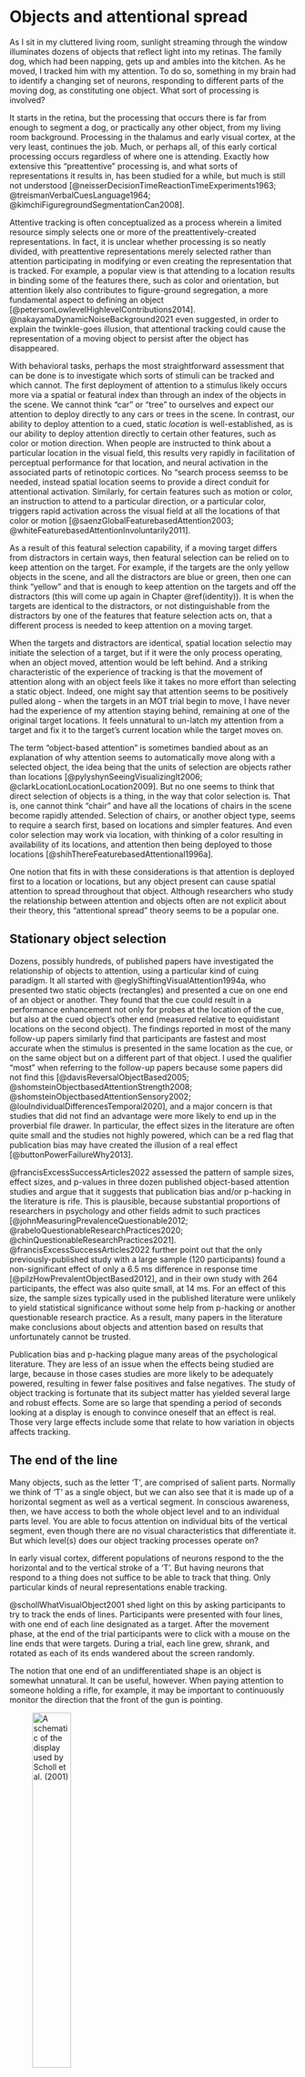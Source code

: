 # Objects and attentional spread {#objects}

As I sit in my cluttered living room, sunlight streaming through the window illuminates dozens of objects that reflect light into my retinas. The family dog, which had been napping, gets up and ambles into the kitchen. As he moved, I tracked him with my attention. To do so, something in my brain had to identify a changing set of neurons, responding to different parts of the moving dog, as constituting one object. What sort of processing is involved?

It starts in the retina, but the processing that occurs there is far from enough to segment a dog, or practically any other object, from my living room background. Processing in the thalamus and early visual cortex, at the very least, continues the job. Much, or perhaps all, of this early cortical processing occurs regardless of where one is attending. Exactly how extensive this "preattentive" processing is, and what sorts of representations it results in, has been studied for a while, but much is still not understood [@neisserDecisionTimeReactionTimeExperiments1963; @treismanVerbalCuesLanguage1964; @kimchiFiguregroundSegmentationCan2008].

Attentive tracking is often conceptualized as a process wherein a limited resource simply selects one or more of the preattentively-created representations. In fact, it is unclear whether processing is so neatly divided, with preattentive representations merely selected rather than attention participating in modifying or even creating the representation that is tracked. For example, a popular view is that attending to a location results in binding some of the features there, such as color and orientation, but attention likely also contributes to figure-ground segregation, a more fundamental aspect to defining an object [@petersonLowlevelHighlevelContributions2014]. @nakayamaDynamicNoiseBackground2021 even suggested, in order to explain the twinkle-goes illusion, that attentional tracking could cause the representation of a moving object to persist after the object has disappeared.

<!-- This selection process than allows for continuous monitoring of that entity's changing position as well as other sorts of events, such as detection of probes flashed on the associated stimulus. -->

With behavioral tasks, perhaps the most straightforward assessment that can be done is to investigate which sorts of stimuli can be tracked and which cannot. The first deployment of attention to a stimulus likely occurs more via a spatial or featural index than through an index of the objects in the scene. We cannot think "car" or "tree" to ourselves and expect our attention to deploy directly to any cars or trees in the scene. In contrast, our ability to deploy attention to a cued, static *location* is well-established, as is our ability to deploy attention directly to certain other features, such as color or motion direction. When people are instructed to think about a particular location in the visual field, this results very rapidly in facilitation of perceptual performance for that location, and neural activation in the associated parts of retinotopic cortices. No "search process seemss to be needed, instead spatial location seems to provide a direct conduit for attentional activation. Similarly, for certain features such as motion or color, an instruction to attend to a particular direction, or a particular color, triggers rapid activation across the visual field at all the locations of that color or motion [@saenzGlobalFeaturebasedAttention2003; @whiteFeaturebasedAttentionInvoluntarily2011].

As a result of this featural selection capability, if a moving target differs from distractors in certain ways, then featural selection can be relied on to keep attention on the target. For example, if the targets are the only yellow objects in the scene, and all the distractors are blue or green, then one can think "yellow" and that is enough to keep attention on the targets and off the distractors (this will come up again in Chapter \@ref(identity)). It is when the targets are identical to the distractors, or not distinguishable from the distractors by one of the features that feature selection acts on, that a different process is needed to keep attention on a moving target.

When the targets and distractors are identical, spatial location selectio may initiate the selection of a target, but if it were the only process operating, when an object moved, attention would be left behind. And a striking characteristic of the experience of tracking is that the movement of attention along with an object feels like it takes no more effort than selecting a static object. Indeed, one might say that attention seems to be positively pulled along - when the targets in an MOT trial begin to move, I have never had the experience of my attention staying behind, remaining at one of the original target locations. It feels unnatural to un-latch my attention from a target and fix it to the target's current location while the target moves on.

The term "object-based attention" is sometimes bandied about as an explanation of why attention seems to automatically move along with a selected object, the idea being that the units of selection are objects rather than locations [@pylyshynSeeingVisualizingIt2006; @clarkLocationLocationLocation2009]. But no one seems to think that direct selection of objects is a thing, in the way that color selection is. That is, one cannot think "chair" and have all the locations of chairs in the scene become rapidly attended. Selection of chairs, or another object type, seems to require a search first, based on locations and simpler features. And even color selection may work via location, with thinking of a color resulting in availability of its locations, and attention then being deployed to those locations [@shihThereFeaturebasedAttentional1996a].

One notion that fits in with these considerations is that attention is deployed first to a location or locations, but any object present can cause spatial attention to spread throughout that object. Although researchers who study the relationship between attention and objects often are not explicit about their theory, this "attentional spread" theory seems to be a popular one. 

## Stationary object selection

Dozens, possibly hundreds, of published papers have investigated the relationship of objects to attention, using a particular kind of cuing paradigm. It all started with @eglyShiftingVisualAttention1994a, who presented two static objects (rectangles) and presented a cue on one end of an object or another. They found that the cue could result in a performance enhancement not only for probes at the location of the cue, but also at the cued object's other end (measured relative to equidistant locations on the second object). The findings reported in most of the many follow-up papers similarly find that participants are fastest and most accurate when the stimulus is presented in the same location as the cue, or on the same object but on a different part of that object. I used the qualifier "most" when referring to the follow-up papers because some papers did not find this [@davisReversalObjectBased2005; @shomsteinObjectbasedAttentionStrength2008; @shomsteinObjectbasedAttentionSensory2002; @louIndividualDifferencesTemporal2020], and a major concern is that studies that did not find an advantage were more likely to end up in the proverbial file drawer. In particular, the effect sizes in the literature are often quite small and the studies not highly powered, which can be a red flag that publication bias may have created the illusion of a real effect [@buttonPowerFailureWhy2013].

@francisExcessSuccessArticles2022 assessed the pattern of sample sizes, effect sizes, and p-values in three dozen published object-based attention studies and argue that it suggests that publication bias and/or p-hacking in the literature is rife. This is plausible, because substantial proportions of researchers in psychology and other fields admit to such practices [@johnMeasuringPrevalenceQuestionable2012; @rabeloQuestionableResearchPractices2020; @chinQuestionableResearchPractices2021]. @francisExcessSuccessArticles2022 further point out that the only previously-published study with a large sample (120 participants) found a non-significant effect of only a 6.5 ms difference in response time [@pilzHowPrevalentObjectBased2012], and in their own study with 264 participants, the effect was also quite small, at 14 ms. For an effect of this size, the sample sizes typically used in the published literature were unlikely to yield statistical significance without some help from p-hacking or another questionable research practice. As a result, many papers in the literature make conclusions about objects and attention based on results that unfortunately cannot be trusted.

Publication bias and p-hacking plague many areas of the psychological literature. They are less of an issue when the effects being studied are large, because in those cases studies are more likely to be adequately powered, resulting in fewer false positives and false negatives. The study of object tracking is fortunate that its subject matter has yielded several large and robust effects. Some are so large that spending a period of seconds looking at a display is enough to convince oneself that an effect is real. Those very large effects include some that relate to how variation in objects affects tracking.

## The end of the line

Many objects, such as the letter 'T', are comprised of salient parts. Normally we think of 'T' as a single object, but we can also see that it is made up of a horizontal segment as well as a vertical segment. In conscious awareness, then, we have access to both the whole object level and to an individual parts level. You are able to focus attention on individual bits of the vertical segment, even though there are no visual characteristics that differentiate it. But which level(s) does our object tracking processes operate on?

In early visual cortex, different populations of neurons respond to the the horizontal and to the vertical stroke of a 'T'. But having neurons that respond to a thing does not suffice to be able to track that thing. Only particular kinds of neural representations enable tracking.

@schollWhatVisualObject2001 shed light on this by asking participants to try to track the ends of lines. Participants were presented with four lines, with one end of each line designated as a target. After the movement phase, at the end of the trial participants were to click with a mouse on the line ends that were targets. During a trial, each line grew, shrank, and rotated as each of its ends wandered about the screen randomly.

The notion that one end of an undifferentiated shape is an object is somewhat unnatural. It can be useful, however. When paying attention to someone holding a rifle, for example, it may be important to continuously monitor the direction that the front of the gun is pointing.

![A schematic of the display used by Scholl et al. (2001)](imagesForRmd/linesSchollPylyshynFeldman_madeByHolcombe.png){width=40%}

The results were striking. Performance on the task was abysmal relative to a control condition in which the two ends of the line were not connected. Simply by viewing an example trial, one very quickly gets a sense of how difficult the task is - the effect is very large.

(ASK SCHOLL FOR THE MOVIE RIGHTS)

The task of tracking line ends in the experiment of @schollWhatVisualObject2001 experiment was complicated by the fact that the objects frequently crossed over each other and also their length changed over time, raising the question of whether these factors were the reason why tracking was difficult. Follow-up work by @howeCanAttentionBe2012, however, showed that these were not the main reason for the poor performance. It simply is the case, it seems, that one cannot confine one's tracking processes to one bit of an undifferentiated object. 

Our inability to track the ends of lines fits in with the view this chapter opened with, that preattentive processes define objects that become what tracking operates on. This relates to an aspect of experience with static images. Maintaining attention on a part of the visual scene in the absence of anything in the image to delineate that part *feels like* it requires concentration, as if we must continually think about what we are supposed to be attending to. If lots of cognitive resources are needed to maintain the "object" representation when it is not provided by preattentive processes, it is possible that one can track a single target but not more. This idea of C = 1 (capacity of one) processes being involved or required for some forms of tracking is discussed more in \@ref(whichAspects). 

## Object creation and object tracking: Distinct processes?

Conceptually, researchers distinguish between the processing that determines *how many* objects one can track and those that determine *what kinds* of objects can be tracked. But do these things happen in different processing stages, or do they interact? An assumption of separate processing stages is popular in the study of visual cognition generally. Visual search, for example, is usually conceptualized this way [@wolfePreattentiveObjectFiles1997; @nakayamaVisualSurfaceRepresentation1995], and appears to be an implicit assumption in two reviews of objects and tracking  [@schollObjectsAttentionState2001; @pylyshynSeeingVisualizingIt2006]. <!-- No interaction between number of objects to track and what kinds of objects can be tracked.--> 

```r
knitr::include_graphics("imagesForRmd/flowDiagrams/objectCreationTrackingSeparateDiagram.png")
```

It would be convenient if object creation and object tracking occurred at distinct processing stages, as that is straightforward relative to an interactive system [@simonSciencesArtificialReissue1969; @sternbergDiscoveryProcessingStages1969]. And there certainly is evidence that tracking is  high-level, for example @maechlerAttentionalTrackingTakes2021 found evidence that tracking operates on perceived object position rather than more low-level representation of position.

There is evidence, however, that attention and object creation are interactive. For example, the way stimulus elements are organized by attention can determine what illusory contours are created and perceived, as well as the lightness and depth that is perceived [@harrisonVoluntaryControlIllusory2019; @harrisonAttentionalSelectionIllusory2019; @peterVoluntaryAttentionModulates2005].  Our ability to perceive the complex motion of a human body from only several points of light highlights that object perception can involve hierarchical motion segmentation that reflects an interaction between Gestalt grouping and top-down knowledge of the overall shape of objects and the relative motion pattern of their parts [@johanssonJohanssonVisualPerception1973; @wangSearchingLifeMotion2010] (see the grouping Chapter (\@ref(grouping))).

Using a paradigm based on that of the attentional spread literature reviewed above, @ongchocoHowCreateObjects2019 asked participants to practice "seeing" certain shapes in a uniform grid of lines. The detection of flashed probes was enhanced for those presented on the same (purely imagined) object, compared with equidistant ones presented on different objects. In summary, a variety of evidence suggests a role for neural feedback in object segmentation, with some role for attention, but the extent of its importance remains unclear [@papaleInfluenceObjecthoodRepresentation2021; @wyatteEarlyRecurrentFeedback2014; @harrisonVoluntaryControlIllusory2019].
 
Potentially, the same attentional resources that mediate tracking may also contribute to the creation of object representations. One consequence would be a trade-off between the involvement of attention in constructing object representations and the number of objects that can be tracked. Informal experience with tracking the line ends in the @schollObjectsAttentionState2001 display seems to support this. If when you watch the SCHOLL MOVIE, you concern yourself with keeping track of the end of only *one* object, you are likely to succeed. But recall that it is difficult or impossible to accurately track *four* object ends - indeed, @schollObjectsAttentionState2001 found that participants' performance was approximately that predicted if they could track one line end, but not more. This finding is consistent with the notion that some aspects of object creation tap the same attentional resource as tracking does.

An important alternative, however, is that our minds harbor a tracking resource that can be brought to bear on one object, but not multiple objects. This would mean that covert tracking of multiple objects is qualitatively different from covert tracking of a single object. It may seem unparsimonious to posit this, but in fact there seems there is both a hemifield-specific tracking resource and a more global resource. This is discussed further in \@ref(twoBrains).

## What tracking sticks to

Even when all of our cognitive resources are brought to bear on a single entity, some sorts of entities still can't be tracked. @anstisEyesPursueMoving2010 asked participants to track the intersection of two shapes, a configuration that causes the "chopsticks illusion" @anstisImperceptibleIntersectionsChopstick1990. In the "chopsticks illusion", a horizontal and vertical line slide over each other, each following a clockwise circular trajectory. Viewers perceive the intersection of the two lines to also be moving clockwise (demo [here](http://anstislab.ucsd.edu/illusions/chopsticks-illusion/)), but in fact the intersection moves only counterclockwise. This seems to be, in part, a failure of object tracking because if participants had been able to attentionally track the intersection, they should have been able to judge its trajectory. Moreover, @anstisImperceptibleIntersectionsChopstick1990 found that participants could not accurately pursue the intersection with their eyes. The true counterclockwise trajectory of the intersection becomes obvious perceptually if one views the display through a window so that the ends of the lines are occluded rather than visible, and in that condition participants could smooth pursue the intersection accurately. @anstisImperceptibleIntersectionsChopstick1990 believe the reason that the intersection is ordinarily perceived to move in the wrong direction is because the clockwise motion of the ends of the lines is mistakenly assigned to the intersection, similar to how the motion of the ends of lines causes the barber-pole illusion. Regardless of the cause of the illusion, it constitutes a failure to track a rather simply-defined point. Evidently, a particular interpretation of motion and form was created and tracking could not effective operate on the simpler intersection of the lines. As schematized by the figure above, certain processing of motion and form appears to occur prior to the operation of tracking. <!--As we will see, however, there is also reason to believe that attention can mold some object representations.-->

```r
knitr::include_graphics("imagesForRmd/PiersHowe/PiersHoweStimuli.png")
```

"The ends of the line" section above described the finding that people can't track the ends of multiple objects. Evidently, maintaining the representation of an undifferentiated part of an object is not something that our multiple object tracking resources are capable of. What sort of differentiation is needed? @schollWhatVisualObject2001 varied how distinct the end of an object was. In a "dumbbell" condition, each object was simply two squares connected by a line. In that condition, participants' accuracy was lower than the original separate squares condition, but not statistically significantly so - any detriment to tracking appeared to be small, suggesting that participants could track a dumbbell end. However,  @howeCanAttentionBe2012 also used a dumbbell condition that was rather similar to that of @schollWhatVisualObject2001, but they found performance was substantially lower than when the objects (which were discs in their case) were not connected. The reason for the discrepancy is not clear, and it appears it could reflect the noisiness of the data of the two studies. @howeCanAttentionBe2012 also tested a "luminance" condition, pictured above, and found that performance (80% correct) was substantially lower than their baseline condition (96% correct), although not as low as for undifferentiated bar ends (72% correct). They were surprised that the clear difference in luminance between the targets and the connector in the luminance condition was not enough to keep tracking from being so adversely affected by the connectors.

These results suggest that multiple object tracking uses a more "primitive" segmentation of objects than what is available to us when we focus our attention on a single object. These findings have some similarity to those found in conjunction visual search studies. @wolfePreattentiveObjectFiles1997, for example, asked participants to search for conjunctions of features, such as red and vertical. If the vertical red part of an object were physically connected to a horizontal and green part, then participants were much slower to find the red vertical target segment in the display, among the green vertical and red horizontal distractors. In other words, it seemed that physically connecting one feature to another lumped it together as an undifferentiated collection of features from the perspective of search processes, what @wolfePreattentiveObjectFiles1997 termed a "preattentive object file". Although to my knowledge, no researcher has tested displays of this nature for both tracking and search <!--FUTURE-->, the parsimonious account has to be that multiple object tracking and search operate on the same object representations.

## Growth, shrinkage, and tracking

In the real world, some objects and substances change shape.  When one opens a faucet in a kitchen, for example, a jet of water will shoot into the sink, and flatten on the sink's bottom, rapidly expanding into a puddle. As one pours beer into a glass, a froth forms, which gradually thickens as the top of the liquid rises. These are examples of non-rigid motion, in these cases substances that change shape as they move.

To investigate tracking of non-rigid substances, @vanmarleAttentiveTrackingObjects2003 devised an object that resembled an inchworm or slinky. In a condition I will refer to as the "slinky" condition, each object began as a square. It would then move by extending its leading edge until it had the shape of a long and thin rectangle. Subsequently, the trailing edge of the slinky, which was still at its original location, would retract until the slinky was a square again, now entirely at a new location. In this condition, tracking performance was very poor. <!--the substances condition difficulty seems to be accounted for by this problem--> What is it about tracking that causes such difficulty with slinkys? @howeVisuallyTrackingLocalizing2013 tested a number of conditions that ruled out issues such as the faster speed of the slinky's edges relative to the control conditions.

@schollWhatHaveWe2008 suggested that the reason the slinky was difficult to track was that "there was no unambiguous location for attention to select on this shrinking and growing extended object" because "each object’s location could no longer be characterized by a single point" (p.63). There may be something to this, but it is not entirely clear what is meant by an object's location not being characterizable by a single point. Consider the canonical objects used in this literature - discs with no internal features. They also have no unambiguous internal locations, because their insides are a completely undifferentiated mass. If one wishes to refer to a single point for their location, their centroid could be used, but this seems just as true for an object changing in size and shape. Additionally, in the chopsticks illusion reviewed above, the target was defined by a single point (the intersection of two lines), but it also could not be tracked.

Although the reason remains obscure, it seems that object expansion and contraction disrupt not only tracking, but also localization. @howeVisuallyTrackingLocalizing2013 replicated the tracking results of @schollWhatHaveWe2008. They also investigated further, presenting a rectangle for 200 ms at a random location on the screen, and asking participants to click on the location of the center of the rectangle. In a baseline condition, the rectangle did not change in size, shape, or location during its 200 ms presentation. In the size-change condition, the length of the object increased due to expansion for half of the interval and shrank due to contraction during the other half. Participants' localization errors were about 14% larger in this changing-size condition. This appeared to be driven by errors along the axis of the object's expansion and contraction, as errors in the orthogonal direction were not significantly different from the baseline condition.

The localization impairment documented by @howeVisuallyTrackingLocalizing2013 was substantial, and thus may yield the very low performance when participants attempt to track multiple slinkys. However, it still is not clear whether the localization impairment is large enough to account for the very low tracking performance. An important next step is to measure localization errors when the task is to monitor multiple objects changing in size rather than just one. If the localization deficit caused by change in size worsens with object load, this would help implicate the processes underlying tracking <!--FUTURE-->.

## Could tracking work by attentional spreading?

The relationship between object representations and tracking pictured by Figure \@ref(fig:simpleArchitecture) suggests that attention selects entire object representations, as a whole. It has been suggested, however, that he process instead begins by selecting a particular location, and then selection spreads up to the edges of the object. A gradual growth of the area of attentional activation to encompass an entire object has been observed neurophysiologically in certain tasks [e.g., @wannigAutomaticSpreadAttentional2011].

The spreading of attention could conceivably explain the ability to keep attention on multiple moving objects. When an object moves, if it moves smoothly, then its leading edge will occupy new territory while its trailing edge continues to occupy an old location. If spreading of attention up to object boundaries is continually occurring, then attention should spread to the new locations near the trailing edge. In such a fashion, attention could, by continually expanding to the new location of a leading edge and contracting with a trailing edge, stay on a moving object. However, the neural spreading process observed neurophysiologically seems too slow to keep up with fast-moving yet trackable objects.

Behavioral results from presenting probes at various locations inside and outside of moving targets adds to the complexity here. Presenting probes during a task of tracking multiple lines, @alvarezHowDoesAttention2005 found that probes presented at the center of objects were detected much more accurately than end probes, suggesting that attentional resources were concentrated on the centers of the lines. The spreading account seems to instead predict that accuracy would be highest near the trailing end of an object. It appears, however, that the researchers did not analyze the data to check whether of the two object ends, accuracy was higher for probes at the trailing end. Clearly, much more work is needed to reveal the nature of attentional spread while an object moves and any role that has in facilitating tracking.
<!-- Point objects, stepping objects (works for 1 target and probably for multiple ones if they are stepping a short distance, but I know of NO studies of MOT with apparent motion FUTURE), and the finding that attention tends to be ahead of an object? I don't recall whether that's been done --> 
<!-- Reminescent of how rapid eye movements (saccades) tend to go to the centroids of objects.-->

<!--Out the kitchen window, in the dense foliage of a tree, two birds squabble on the wing. As they plummet from one branch to another, you see only parts of each at any one time. An outstretched wing partially obscured by leaves and a branch, which folds in on itself as the bird alights on a branch and parts of its body comes into view. In addition to occlusion, camouflage can also cause the visible portions of animals to change in shape as they move from one background to another.-->

 <!-- Also use Zenon Pylyshyn's examples of objects not represented well as objects, so PylyshynAttention_Lecture_class -->


<!--Many questions remain regarding what sorts of objects attention gloms onto.


This proposition, that there are actually two resources that can assist tracking, one with much more limited capacity (perhaps for just one object) and the other with fewer capabilities but higher capacity, is an intriguing one but not-->

